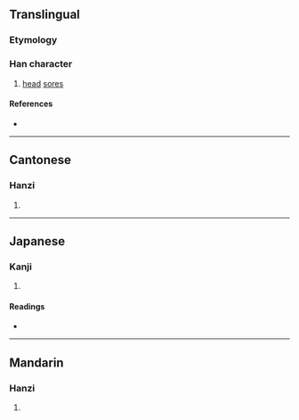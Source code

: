 {{character info/new}}
==Translingual==

===Etymology===
{{Han etyl}}

===Han character===
{{Han char|rn=104|rad=疒|as=02|sn=7|four=00111|canj=KP|ids=⿸疒匕}}

# [[head]] [[sore]]s

====References====
* {{Han ref|kx=0769.080|dkj=22023|dj=1179.110|hdz=42659.100|uh=7595|ud=30101|bh=CB70|bd=52080}}

----

==Cantonese==

===Hanzi===
{{yue-hanzi|jyut=|y=bei2}}

# {{rfdef|yue|sort=疒02}}

----

==Japanese==

===Kanji===
{{ja-kanji|grade=|rs=疒02}}

# {{rfdef|ja|sort=疒02}}

====Readings====
* {{ja-readings|on=[[ひ]] (hi)|kun=[[できもの]] (dekimono)}}

----

==Mandarin==

===Hanzi===
{{cmn-hanzi|pin=[[bǐ]] ([[bi3]]), [[gāng]] ([[gang1]])|wg=pi<sup>3</sup>, kang<sup>1</sup>}}

# {{rfdef|cmn|sort=疒02}}